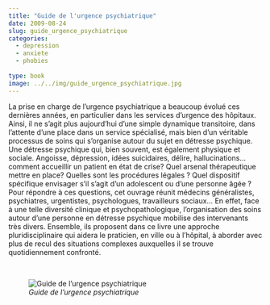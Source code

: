```yaml
---
title: "Guide de l'urgence psychiatrique"
date: 2009-08-24
slug: guide_urgence_psychiatrique
categories:
  - depression
  - anxiete
  - phobies
  
type: book
image: ../../img/guide_urgence_psychiatrique.jpg
---
```


La prise en charge de l’urgence psychiatrique a beaucoup évolué ces dernières années, en particulier dans les services d’urgence des hôpitaux.
Ainsi, il ne s’agit plus aujourd’hui d’une simple dynamique transitoire, dans l’attente d’une place dans un service spécialisé, mais bien d’un véritable processus de soins qui s’organise autour du sujet en détresse psychique.
Une détresse psychique qui, bien souvent, est également physique et sociale.
Angoisse, dépression, idées suicidaires, délire, hallucinations…
comment accueillir un patient en état de crise? Quel arsenal thérapeutique mettre en place?
Quelles sont les procédures légales ?
Quel dispositif spécifique envisager s’il s’agit d’un adolescent ou d’une personne âgée ?
Pour répondre à ces questions, cet ouvrage réunit médecins généralistes, psychiatres, urgentistes, psychologues, travailleurs sociaux…
En effet, face à une telle diversité clinique et psychopathologique, l’organisation des soins autour d’une personne en détresse psychique mobilise des intervenants très divers.
Ensemble, ils proposent dans ce livre une approche pluridisciplinaire qui aidera le praticien, en ville ou à l’hôpital, à aborder avec plus de recul des situations complexes auxquelles il se trouve quotidiennement confronté.

<br>

![_Guide de l'urgence psychiatrique_](../../img/guide_urgence_psychiatrique.jpg)
